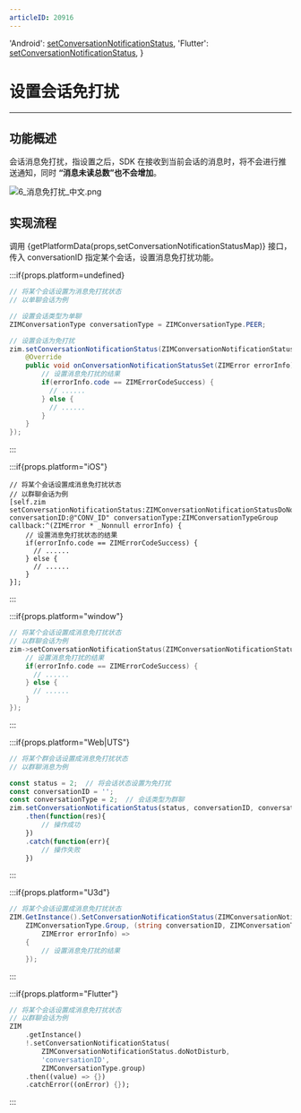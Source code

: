 ```yaml
---
articleID: 20916
---
```



  'Android': <a href='@setConversationNotificationStatus' target='_blank'>setConversationNotificationStatus</a>,
  'Flutter': <a href='https://pub.dev/documentation/zego_zim/latest/zego_zim/ZIM/setConversationNotificationStatus.html' target='_blank'>setConversationNotificationStatus</a>,
}



# 设置会话免打扰

- - -

## 功能概述

会话消息免打扰，指设置之后，SDK 在接收到当前会话的消息时，将不会进行推送通知，同时 **“消息未读总数”也不会增加**。

<Frame width="auto" height="auto">
  <img src="https://media-resource.spreading.io/docuo/workspace740/af061ebc6eaf0f12ae9e7f72235bd04e/8954a92555.png" alt="6_消息免打扰_中文.png"/>
</Frame>

## 实现流程

调用 {getPlatformData(props,setConversationNotificationStatusMap)} 接口，传入 conversationID 指定某个会话，设置消息免打扰功能。


:::if{props.platform=undefined}
<CodeGroup>
```java title="示例代码"
// 将某个会话设置为消息免打扰状态
// 以单聊会话为例

// 设置会话类型为单聊
ZIMConversationType conversationType = ZIMConversationType.PEER;

// 设置会话为免打扰
zim.setConversationNotificationStatus(ZIMConversationNotificationStatus.DO_NOT_DISTURB, "CONV_ID", conversationType, new ZIMConversationNotificationStatusSetCallback() {
    @Override
    public void onConversationNotificationStatusSet(ZIMError errorInfo) {
        // 设置消息免打扰的结果
        if(errorInfo.code == ZIMErrorCodeSuccess) {
          // ......
        } else {
          // ......
        }  
    }
});
```

</CodeGroup>
:::

:::if{props.platform="iOS"}
<CodeGroup>
```objc title="示例代码"
// 将某个会话设置成消息免打扰状态
// 以群聊会话为例
[self.zim setConversationNotificationStatus:ZIMConversationNotificationStatusDoNotDisturb conversationID:@"CONV_ID" conversationType:ZIMConversationTypeGroup callback:^(ZIMError * _Nonnull errorInfo) {
    // 设置消息免打扰状态的结果
    if(errorInfo.code == ZIMErrorCodeSuccess) {
      // ......
    } else {
      // ......
    }
}];
```
</CodeGroup>
:::

:::if{props.platform="window"}
<CodeGroup>
```cpp title="示例代码"
// 将某个会话设置成消息免打扰状态
// 以群聊会话为例
zim->setConversationNotificationStatus(ZIMConversationNotificationStatusDoNotDisturb, "CONV_ID", ZIMConversationTypeGroup, [=](ZIMError errorInfo) {
    // 设置消息免打扰的结果
    if(errorInfo.code == ZIMErrorCodeSuccess) {
      // ......
    } else {
      // ......
    }
});
```
</CodeGroup>
:::

:::if{props.platform="Web|UTS"}
<CodeGroup>
```javascript title="示例代码"
// 将某个群会话设置成消息免打扰状态
// 以群聊消息为例

const status = 2;  // 将会话状态设置为免打扰 
const conversationID = '';
const conversationType = 2;  // 会话类型为群聊
zim.setConversationNotificationStatus(status, conversationID, conversationType)
    .then(function(res){
        // 操作成功
    })
    .catch(function(err){
        // 操作失败
    })
```
</CodeGroup>
:::

:::if{props.platform="U3d"}
<CodeGroup>
```c# title="示例代码"
// 将某个会话设置成消息免打扰状态
ZIM.GetInstance().SetConversationNotificationStatus(ZIMConversationNotificationStatus.DoNotDisturb, "CONV_ID",
    ZIMConversationType.Group, (string conversationID, ZIMConversationType conversationType,
        ZIMError errorInfo) =>
    {
        // 设置消息免打扰的结果
    });
```
</CodeGroup>
:::

:::if{props.platform="Flutter"}
<CodeGroup>
```dart title="示例代码"
// 将某个会话设置成消息免打扰状态
// 以群聊会话为例
ZIM
    .getInstance()
    !.setConversationNotificationStatus(
        ZIMConversationNotificationStatus.doNotDisturb,
        'conversationID',
        ZIMConversationType.group)
    .then((value) => {})
    .catchError((onError) {});
```
</CodeGroup>
:::
